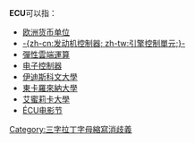 '''ECU'''可以指：

* [[欧洲货币单位|欧洲货币单位]]
* [[发动机控制器|-{zh-cn:发动机控制器; zh-tw:引擎控制單元;}-]]
* [[Amazon_EC2|彈性雲端運算]]
* [[电子控制器|电子控制器]]
* [[伊迪斯科文大學|伊迪斯科文大學]]
* [[東卡羅來納大學|東卡羅來納大學]]
* [[艾蜜莉卡藝術及設計大學|艾蜜莉卡大學]]
* [[ÉCU电影节|ÉCU电影节]]

{{disambig}}

[[Category:三字拉丁字母縮寫消歧義|Category:三字拉丁字母縮寫消歧義]]